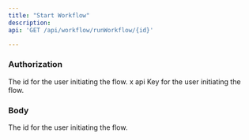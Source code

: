 ```yaml
---
title: "Start Workflow"
description: 
api: 'GET /api/workflow/runWorkflow/{id}'

---
```


### Authorization
 The id for the user initiating the flow.
<ParamField  header="x-api-key" type="string"  required="true"  >
x api Key for the user initiating the flow.
</ParamField>

### Body
<ParamField  body="id" type="string"  required="true"  >
 The id for the user initiating the flow.
</ParamField>



